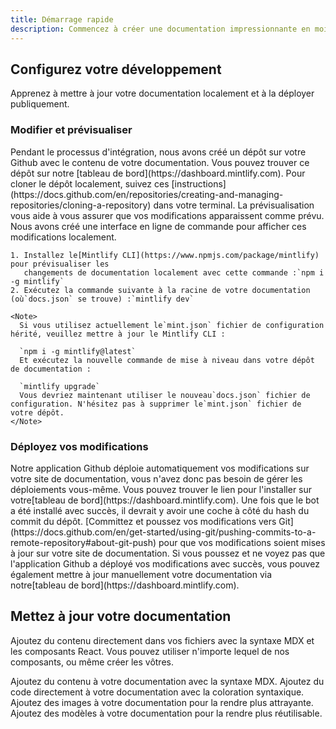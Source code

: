 ```yaml
---
title: Démarrage rapide
description: Commencez à créer une documentation impressionnante en moins de 5 minutes
---
```


## Configurez votre développement

Apprenez à mettre à jour votre documentation localement et à la déployer publiquement.

### Modifier et prévisualiser

<AccordionGroup>
  <Accordion icon="github" title="Clone your docs locally">
    Pendant le processus d'intégration, nous avons créé un dépôt sur votre Github avec
    le contenu de votre documentation. Vous pouvez trouver ce dépôt sur notre
    [tableau de bord](https://dashboard.mintlify.com). Pour cloner le dépôt
    localement, suivez ces
    [instructions](https://docs.github.com/en/repositories/creating-and-managing-repositories/cloning-a-repository)
    dans votre terminal.
  </Accordion>

  <Accordion icon="rectangle-terminal" title="Preview changes">
    La prévisualisation vous aide à vous assurer que vos modifications apparaissent comme prévu. Nous avons créé une interface en ligne de commande pour afficher ces modifications localement.

    1. Installez le[Mintlify CLI](https://www.npmjs.com/package/mintlify) pour prévisualiser les
       changements de documentation localement avec cette commande :`npm i -g mintlify`
    2. Exécutez la commande suivante à la racine de votre documentation (où`docs.json` se trouve) :`mintlify dev`

    <Note>
      Si vous utilisez actuellement le`mint.json` fichier de configuration hérité, veuillez mettre à jour le Mintlify CLI :

      `npm i -g mintlify@latest`
      Et exécutez la nouvelle commande de mise à niveau dans votre dépôt de documentation :

      `mintlify upgrade`
      Vous devriez maintenant utiliser le nouveau`docs.json` fichier de configuration. N'hésitez pas à supprimer le`mint.json` fichier de votre dépôt.
    </Note>
  </Accordion>
</AccordionGroup>

### Déployez vos modifications

<AccordionGroup>
  <Accordion icon="message-bot" title="Install our Github app">
    Notre application Github déploie automatiquement vos modifications sur votre site de documentation, vous n'avez donc pas besoin de gérer les déploiements vous-même. Vous pouvez trouver le lien pour l'installer sur votre[tableau de bord](https://dashboard.mintlify.com). Une fois que le bot a été
    installé avec succès, il devrait y avoir une coche à côté du hash du commit
    du dépôt.
  </Accordion>

  <Accordion icon="rocket" title="Push your changes">
    [Committez et poussez vos modifications vers
    Git](https://docs.github.com/en/get-started/using-git/pushing-commits-to-a-remote-repository#about-git-push)
    pour que vos modifications soient mises à jour sur votre site de documentation. Si vous poussez et ne voyez pas que
    l'application Github a déployé vos modifications avec succès, vous pouvez également mettre à jour
    manuellement votre documentation via notre[tableau de bord](https://dashboard.mintlify.com).
  </Accordion>
</AccordionGroup>

## Mettez à jour votre documentation

Ajoutez du contenu directement dans vos fichiers avec la syntaxe MDX et les composants React. Vous pouvez utiliser n'importe lequel de nos composants, ou même créer les vôtres.

<CardGroup>
  <Card title="Add Content With MDX" icon="file" href="/essentials/markdown">
    Ajoutez du contenu à votre documentation avec la syntaxe MDX.
  </Card>

  <Card title="Add Code Blocks" icon="square-code" href="/essentials/code">
    Ajoutez du code directement à votre documentation avec la coloration syntaxique.
  </Card>

  <Card title="Add Images" icon="image" href="/essentials/images">
    Ajoutez des images à votre documentation pour la rendre plus attrayante.
  </Card>

  <Card title="Add Custom Components" icon="puzzle-piece" href="/essentials/reusable-snippets">
    Ajoutez des modèles à votre documentation pour la rendre plus réutilisable.
  </Card>
</CardGroup>
